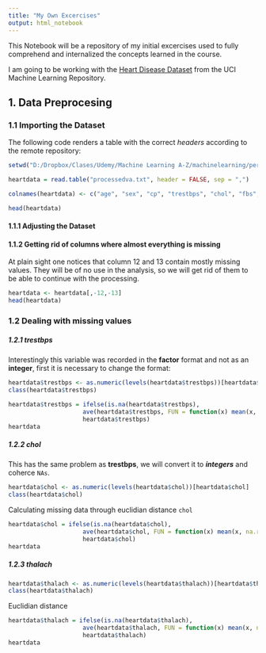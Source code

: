 ```yaml
---
title: "My Own Excercises"
output: html_notebook
---
```

This Notebook will be a repository of my initial excercises used to fully comprehend and internalized the concepts learned in the course.

I am going to be working with the [Heart Disease Dataset](https://archive.ics.uci.edu/ml/datasets/Heart+Disease) from the UCI Machine Learning Repository. 

## 1. Data Preprocesing

### 1.1 Importing the Dataset

The following code renders a table with the correct *headers* according to the remote repository:
```r
setwd("D:/Dropbox/Clases/Udemy/Machine Learning A-Z/machinelearning/personal examples")

heartdata = read.table("processedva.txt", header = FALSE, sep = ",")

colnames(heartdata) <- c("age", "sex", "cp", "trestbps", "chol", "fbs", "restecg", "thalach", "exang", "oldpeak", "slope", "ca", "thal", "num")

head(heartdata)
```
#### 1.1.1 Adjusting the Dataset
#### 1.1.2 Getting rid of columns where almost everything is missing
At plain sight one notices that column 12 and 13 contain mostly missing values. They will be of no use in the analysis, so we will get rid of them to be able to continue with the processing.

```r
heartdata <- heartdata[,-12,-13]
head(heartdata)
```

### 1.2 Dealing with missing values

##### 1.2.1 ***trestbps***

Interestingly this variable was recorded in the **factor** format and not as an **integer**, first it is necessary to change the format:

```r
heartdata$trestbps <- as.numeric(levels(heartdata$trestbps))[heartdata$trestbps]
class(heartdata$trestbps)
```

```r
heartdata$trestbps = ifelse(is.na(heartdata$trestbps),
                     ave(heartdata$trestbps, FUN = function(x) mean(x, na.rm = TRUE)),
                     heartdata$trestbps)
heartdata
```

##### 1.2.2 ***chol***

This has the same problem as **trestbps**, we will convert it to ***integers*** and coherce `NAs`.
```r
heartdata$chol <- as.numeric(levels(heartdata$chol))[heartdata$chol]
class(heartdata$chol)

```
Calculating missing data through euclidian distance `chol`

```r
heartdata$chol = ifelse(is.na(heartdata$chol),
                     ave(heartdata$chol, FUN = function(x) mean(x, na.rm = TRUE)),
                     heartdata$chol)
heartdata
```

##### 1.2.3 ***thalach***
```r
heartdata$thalach <- as.numeric(levels(heartdata$thalach))[heartdata$thalach]
class(heartdata$thalach)

```
Euclidian distance

```r
heartdata$thalach = ifelse(is.na(heartdata$thalach),
                     ave(heartdata$thalach, FUN = function(x) mean(x, na.rm = TRUE)),
                     heartdata$thalach)
heartdata
```

<!--
This is an [R Markdown](http://rmarkdown.rstudio.com) Notebook. When you execute code within the notebook, the results appear beneath the code. 

Try executing this chunk by clicking the *Run* button within the chunk or by placing your cursor inside it and pressing *Ctrl+Shift+Enter*. -->

<!--```{r}
plot(cars)
```-->

<!--Add a new chunk by clicking the *Insert Chunk* button on the toolbar or by pressing *Ctrl+Alt+I*.

When you save the notebook, an HTML file containing the code and output will be saved alongside it (click the *Preview* button or press *Ctrl+Shift+K* to preview the HTML file).-->
